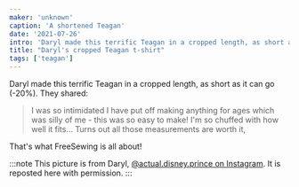 ```yaml
---
maker: 'unknown'
caption: 'A shortened Teagan'
date: '2021-07-26'
intro: 'Daryl made this terrific Teagan in a cropped length, as short as it can go (-20%). They shared:'
title: "Daryl's cropped Teagan t-shirt"
tags: ['teagan']
---
```


<!-- truncate -->

Daryl made this terrific Teagan in a cropped length, as short as it can go (-20%). They shared:

> I was so intimidated I have put off making anything for ages which was silly of me - this was so easy to make! I'm so chuffed with how well it fits... Turns out all those measurements are worth it,

That's what FreeSewing is all about!

:::note
This picture is from Daryl, [@actual.disney.prince on Instagram](https://www.instagram.com/actual.disney.prince/). It is reposted here with permission.
:::
